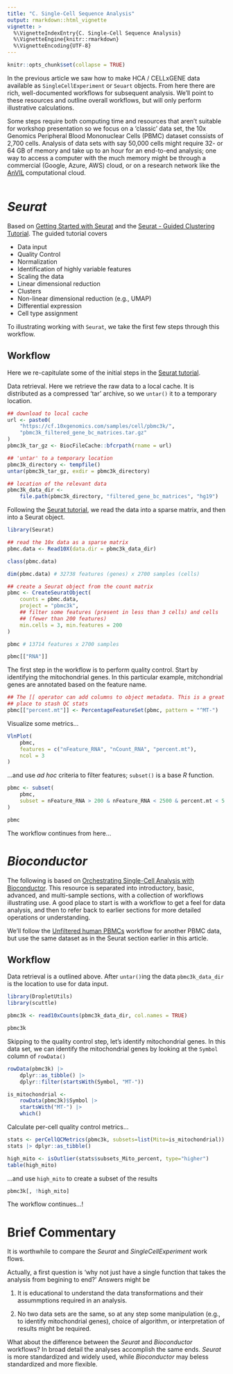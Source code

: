 ```yaml
---
title: "C. Single-Cell Sequence Analysis"
output: rmarkdown::html_vignette
vignette: >
  %\VignetteIndexEntry{C. Single-Cell Sequence Analysis}
  %\VignetteEngine{knitr::rmarkdown}
  %\VignetteEncoding{UTF-8}
---
```


```r
knitr::opts_chunk$set(collapse = TRUE)
```

In the previous article we saw how to make HCA / CELLxGENE data
available as `SingleCellExperiment` or `Seuart` objects. From here
there are rich, well-documented workflows for subsequent
analysis. We'll point to these resources and outline overall
workflows, but will only perform illustrative calculations.

Some steps require both computing time and resources that aren't
suitable for workshop presentation so we focus on a 'classic' data
set, the 10x Genomics Peripheral Blood Mononuclear Cells (PBMC)
dataset conssists of 2,700 cells. Analysis of data sets with say
50,000 cells might require 32- or 64 GB of memory and take up to an
hour for an end-to-end analysis; one way to access a computer with the
much memory might be through a commercial (Google, Azure, AWS) cloud,
or on a research network like the [AnVIL][] computational cloud.

[AnVIL]: https://anvilproject.org

```r
```

# _Seurat_

Based on [Getting Started with Seurat][] and the [Seurat - Guided
Clustering Tutorial][Seurat tutorial]. The guided tutorial covers

- Data input
- Quality Control
- Normalization
- Identification of highly variable features
- Scaling the data
- Linear dimensional reduction
- Clusters
- Non-linear dimensional reduction (e.g., UMAP)
- Differential expression
- Cell type assignment

To illustrating working with `Seurat`, we take the first few steps
through this workflow.

## Workflow

Here we re-capitulate some of the initial steps in the [Seurat
tutorial][].

Data retrieval. Here we retrieve the raw data to a local cache. It is
distributed as a compressed 'tar' archive, so we `untar()` it to a
temporary location.

```r
## download to local cache
url <- paste0(
    "https://cf.10xgenomics.com/samples/cell/pbmc3k/",
    "pbmc3k_filtered_gene_bc_matrices.tar.gz"
)
pbmc3k_tar_gz <- BiocFileCache::bfcrpath(rname = url)

## 'untar' to a temporary location
pbmc3k_directory <- tempfile()
untar(pbmc3k_tar_gz, exdir = pbmc3k_directory)

## location of the relevant data
pbmc3k_data_dir <-
    file.path(pbmc3k_directory, "filtered_gene_bc_matrices", "hg19")
```

Following the [Seurat tutorial][], we read the data into a sparse
matrix, and then into a Seurat object.

```r
library(Seurat)

## read the 10x data as a sparse matrix
pbmc.data <- Read10X(data.dir = pbmc3k_data_dir)

class(pbmc.data)

dim(pbmc.data) # 32738 features (genes) x 2700 samples (cells)

## create a Seurat object from the count matrix
pbmc <- CreateSeuratObject(
    counts = pbmc.data,
    project = "pbmc3k",
    ## filter some features (present in less than 3 cells) and cells
    ## (fewer than 200 features)
    min.cells = 3, min.features = 200
)

pbmc # 13714 features x 2700 samples

pbmc[["RNA"]]
```

The first step in the workflow is to perform quality control. Start by
identifying the mitochondrial genes. In this particular example,
mitchondrial genes are annotated based on the feature name.

```r
## The [[ operator can add columns to object metadata. This is a great
## place to stash QC stats
pbmc[["percent.mt"]] <- PercentageFeatureSet(pbmc, pattern = "^MT-")
```

Visualize some metrics...

```r
VlnPlot(
    pbmc,
    features = c("nFeature_RNA", "nCount_RNA", "percent.mt"),
    ncol = 3
)
```

...and use *ad hoc* criteria to filter features; `subset()` is a base
*R* function.

```r
pbmc <- subset(
    pbmc,
    subset = nFeature_RNA > 200 & nFeature_RNA < 2500 & percent.mt < 5
)

pbmc
```

The workflow continues from here...

# _Bioconductor_

The following is based on [Orchestrating Single-Cell Analysis with
Bioconductor][OSCA]. This resource is separated into introductory,
basic, advanced, and multi-sample sections, with a collection of
workflows illustrating use. A good place to start is with a workflow
to get a feel for data analysis, and then to refer back to earlier
sections for more detailed operations or understanding.

We'll follow the [Unfiltered human PBMCs][] workflow for another PBMC
data, but use the same dataset as in the Seurat section earlier in
this article.

[OSCA]: http://bioconductor.org/books/release/OSCA.basic/
[Unfiltered human PBMCs]: https://bioconductor.org/books/release/OSCA.workflows/unfiltered-human-pbmcs-10x-genomics.html

## Workflow

Data retrieval is a outlined above. After `untar()`ing the data
`pbmc3k_data_dir` is the location to use for data input.

```r
library(DropletUtils)
library(scuttle)
```

```r
pbmc3k <- read10xCounts(pbmc3k_data_dir, col.names = TRUE)

pbmc3k
```

Skipping to the quality control step, let's identify mitochondrial
genes. In this data set, we can identify the mitochondrial genes by
looking at the `Symbol` column of `rowData()`

```r
rowData(pbmc3k) |>
    dplyr::as_tibble() |>
    dplyr::filter(startsWith(Symbol, "MT-"))

is_mitochondrial <-
    rowData(pbmc3k)$Symbol |>
    startsWith("MT-") |>
    which()
```

Calculate per-cell quality control metrics...

```r
stats <- perCellQCMetrics(pbmc3k, subsets=list(Mito=is_mitochondrial))
stats |> dplyr::as_tibble()

high_mito <- isOutlier(stats$subsets_Mito_percent, type="higher")
table(high_mito)
```

...and use `high_mito` to create a subset of the results

```r
pbmc3k[, !high_mito]
```

The workflow continues...!

# Brief Commentary

It is worthwhile to compare the *Seurat* and *SingleCellExperiment*
work flows.

Actually, a first question is 'why not just have a single function
that takes the analysis from begining to end?' Answers might be

1. It is educational to understand the data transformations and their
   assummptions required in an analysis.

2. No two data sets are the same, so at any step some manipulation
   (e.g., to identify mitochondrial genes), choice of algorithm, or
   interpretation of results might be required.
   
What about the difference between the *Seurat* and *Bioconductor*
workflows? In broad detail the analyses accomplish the same
ends. *Seurat* is more standardized and widely used, while
*Bioconductor* may beless standardized and more flexible.


[Getting Started with Seurat]: https://satijalab.org/seurat
[Seurat tutorial]: https://satijalab.org/seurat/articles/pbmc3k_tutorial.html
